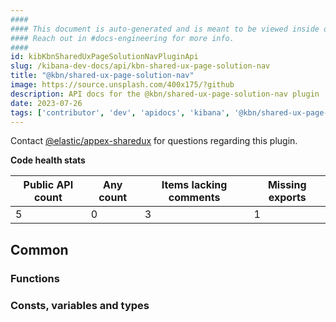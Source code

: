 ```yaml
---
####
#### This document is auto-generated and is meant to be viewed inside our experimental, new docs system.
#### Reach out in #docs-engineering for more info.
####
id: kibKbnSharedUxPageSolutionNavPluginApi
slug: /kibana-dev-docs/api/kbn-shared-ux-page-solution-nav
title: "@kbn/shared-ux-page-solution-nav"
image: https://source.unsplash.com/400x175/?github
description: API docs for the @kbn/shared-ux-page-solution-nav plugin
date: 2023-07-26
tags: ['contributor', 'dev', 'apidocs', 'kibana', '@kbn/shared-ux-page-solution-nav']
---
```




Contact [@elastic/appex-sharedux](https://github.com/orgs/elastic/teams/appex-sharedux) for questions regarding this plugin.

**Code health stats**

| Public API count  | Any count | Items lacking comments | Missing exports |
|-------------------|-----------|------------------------|-----------------|
| 5 | 0 | 3 | 1 |

## Common

### Functions
<DocDefinitionList data={kbnSharedUxPageSolutionNavObj.common.functions}/>

### Consts, variables and types
<DocDefinitionList data={kbnSharedUxPageSolutionNavObj.common.misc}/>

